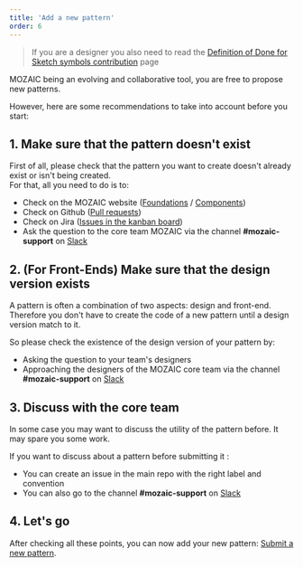 ```yaml
---
title: 'Add a new pattern'
order: 6
---
```


> If you are a designer you also need to read the [Definition of Done for Sketch symbols contribution](/Contributing/SubmitChanges/DesignToolsConventions/#sketch) page

MOZAIC being an evolving and collaborative tool, you are free to propose new patterns.

However, here are some recommendations to take into account before you start:

## 1. Make sure that the pattern doesn't exist

First of all, please check that the pattern you want to create doesn't already exist or isn't being created.  
For that, all you need to do is to:

- Check on the MOZAIC website ([Foundations](http://mozaic.adeo.cloud/Foundations/) / [Components](http://mozaic.adeo.cloud/Components/))
- Check on Github ([Pull requests](https://github.com/adeo/mozaic-design-system/pulls))
- Check on Jira ([Issues in the kanban board](https://design-system-adeo.atlassian.net/secure/RapidBoard.jspa?rapidView=1&projectKey=MZC&atlOrigin=eyJpIjoiYTI4ZDJhMmU2MTE1NGQyN2FmNWQxYTE3MjkzODAwMjUiLCJwIjoiaiJ9))
- Ask the question to the core team MOZAIC via the channel **#mozaic-support** on [Slack](https://adeo-tech-community.slack.com/)

## 2. (For Front-Ends) Make sure that the design version exists

A pattern is often a combination of two aspects: design and front-end.  
Therefore you don't have to create the code of a new pattern until a design version match to it.

So please check the existence of the design version of your pattern by:

- Asking the question to your team's designers
- Approaching the designers of the MOZAIC core team via the channel **#mozaic-support** on [Slack](https://adeo-tech-community.slack.com/)

## 3. Discuss with the core team

In some case you may want to discuss the utility of the pattern before. It may spare you some work.

If you want to discuss about a pattern before submitting it :

- You can create an issue in the main repo with the right label and convention
- You can also go to the channel **#mozaic-support** on [Slack](https://adeo-tech-community.slack.com/)

## 4. Let's go

After checking all these points, you can now add your new pattern: [Submit a new pattern](/Contributing/SubmitChanges/SubmitNewPattern/).
